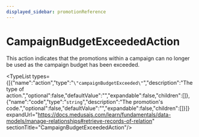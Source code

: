 ```yaml
---
displayed_sidebar: promotionReference
---
```



# CampaignBudgetExceededAction

This action indicates that the promotions within a campaign can no longer be used
as the campaign budget has been exceeded.

<TypeList types={[{"name":"action","type":"`\"campaignBudgetExceeded\"`","description":"The type of action.","optional":false,"defaultValue":"","expandable":false,"children":[]},{"name":"code","type":"`string`","description":"The promotion's code.","optional":false,"defaultValue":"","expandable":false,"children":[]}]} expandUrl="https://docs.medusajs.com/learn/fundamentals/data-models/manage-relationships#retrieve-records-of-relation" sectionTitle="CampaignBudgetExceededAction"/>
